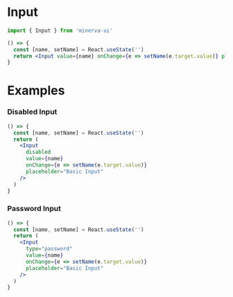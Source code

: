 
<Meta title="Components|Input" component={Input} />

# Input

```js
import { Input } from 'minerva-ui'
```

```jsx
() => {
  const [name, setName] = React.useState('')
  return <Input value={name} onChange={e => setName(e.target.value)} placeholder="Basic Input" />
}
```

<Props of={Input} />

# Examples

### Disabled Input
```jsx
() => {
  const [name, setName] = React.useState('')
  return (
    <Input
      disabled
      value={name}
      onChange={e => setName(e.target.value)}
      placeholder="Basic Input"
    />
  )
}
```

### Password Input
```jsx
() => {
  const [name, setName] = React.useState('')
  return (
    <Input
      type="password"
      value={name}
      onChange={e => setName(e.target.value)}
      placeholder="Basic Input"
    />
  )
}